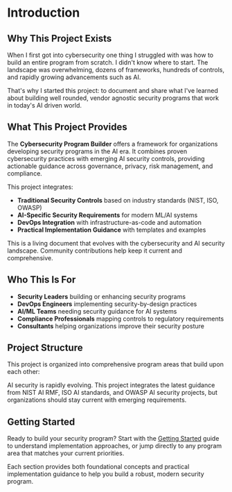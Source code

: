 
# Introduction

## Why This Project Exists

When I first got into cybersecurity one thing I struggled with was how to build an entire program from scratch. I didn't know where to start. The landscape was overwhelming, dozens of frameworks, hundreds of controls, and rapidly growing advancements such as AI.

That's why I started this project: to document and share what I've learned about building well rounded, vendor agnostic security programs that work in today's AI driven world.

## What This Project Provides

The **Cybersecurity Program Builder** offers a framework for organizations developing security programs in the AI era. It combines proven cybersecurity practices with emerging AI security controls, providing actionable guidance across governance, privacy, risk management, and compliance.

This project integrates:
- **Traditional Security Controls** based on industry standards (NIST, ISO, OWASP)
- **AI-Specific Security Requirements** for modern ML/AI systems
- **DevOps Integration** with infrastructure-as-code and automation
- **Practical Implementation Guidance** with templates and examples

<Callout type="info">
This is a living document that evolves with the cybersecurity and AI security landscape. Community contributions help keep it current and comprehensive.
</Callout>

## Who This Is For

- **Security Leaders** building or enhancing security programs
- **DevOps Engineers** implementing security-by-design practices
- **AI/ML Teams** needing security guidance for AI systems
- **Compliance Professionals** mapping controls to regulatory requirements
- **Consultants** helping organizations improve their security posture

## Project Structure

This project is organized into comprehensive program areas that build upon each other:

<FileTree>
  <FileTree.Folder name="Getting Started" defaultOpen>
    <FileTree.File name="Quick Start Guide" />
    <FileTree.File name="Implementation Roadmap" />
  </FileTree.Folder>
  <FileTree.Folder name="Foundation Programs" defaultOpen>
    <FileTree.File name="Governance Program" />
    <FileTree.File name="Privacy Program" />
    <FileTree.File name="Risk Management Program" />
  </FileTree.Folder>
  <FileTree.Folder name="Security Programs" defaultOpen>
    <FileTree.File name="Security Program" />
    <FileTree.File name="Security Measurement Program" />
    <FileTree.File name="Vulnerability & Patch Management" />
    <FileTree.File name="Security Architecture" />
  </FileTree.Folder>
  <FileTree.Folder name="Operations Programs" defaultOpen>
    <FileTree.File name="Incident Management Program" />
    <FileTree.File name="Disaster Recovery & BCP" />
    <FileTree.File name="Vendor & Third-Party Risk Program" />
  </FileTree.Folder>
  <FileTree.Folder name="People Programs" defaultOpen>
    <FileTree.File name="Security Awareness & Training" />
  </FileTree.Folder>
  <FileTree.Folder name="AI-Specific Programs" defaultOpen>
    <FileTree.File name="AI Model Lifecycle Management" />
    <FileTree.File name="Data Management for AI" />
    <FileTree.File name="AI Compliance & Regulatory" />
  </FileTree.Folder>
</FileTree>


<Callout type="warning">
AI security is rapidly evolving. This project integrates the latest guidance from NIST AI RMF, ISO AI standards, and OWASP AI security projects, but organizations should stay current with emerging requirements.
</Callout>

## Getting Started

Ready to build your security program? Start with the [Getting Started](/docs/getting-started) guide to understand implementation approaches, or jump directly to any program area that matches your current priorities.

Each section provides both foundational concepts and practical implementation guidance to help you build a robust, modern security program.